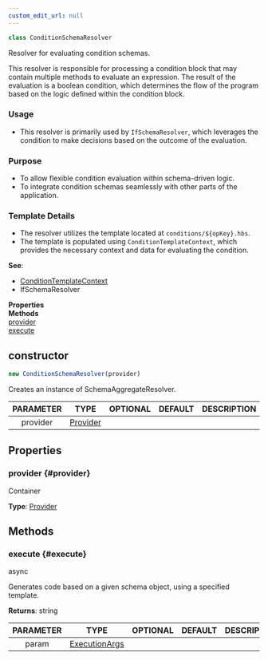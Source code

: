```yaml
---
custom_edit_url: null
---
```


```ts
class ConditionSchemaResolver
```

<div>

</div>

Resolver for evaluating condition schemas.This resolver is responsible for processing a condition block that may containmultiple methods to evaluate an expression. The result of the evaluation is aboolean condition, which determines the flow of the program based on the logicdefined within the condition block.### Usage- This resolver is primarily used by `IfSchemaResolver`, which leverages the condition  to make decisions based on the outcome of the evaluation.### Purpose- To allow flexible condition evaluation within schema-driven logic.- To integrate condition schemas seamlessly with other parts of the application.### Template Details- The resolver utilizes the template located at `conditions/${opKey}.hbs`.- The template is populated using `ConditionTemplateContext`, which provides  the necessary context and data for evaluating the condition.

**See**:
- [ConditionTemplateContext](ConditionTemplateContext)
- IfSchemaResolver

<div className="container">
  <div className="row mb-2"><div className="col col--6"><strong>Properties</strong></div><div className="col col--6"><strong>Methods</strong></div></div>
  <div className="row"><div className="col col--6"><a href="#provider">provider</a></div><div className="col col--6"><a href="#execute">execute</a></div></div>
</div>

## constructor
```ts
new ConditionSchemaResolver(provider)
```

<div>

</div>

Creates an instance of SchemaAggregateResolver.

|PARAMETER|TYPE|OPTIONAL|DEFAULT|DESCRIPTION|
|:---:|:---:|:---:|:---:|:---:|
|provider|[Provider](Provider)||||

## Properties

### provider {#provider}

<div>

</div>

Container

**Type**: [Provider](Provider)

## Methods

### execute {#execute}

<div>
  <span className="badge badge--success">async</span>
</div>

Generates code based on a given schema object, using a specified template.

**Returns**: string

|PARAMETER|TYPE|OPTIONAL|DEFAULT|DESCRIPTION|
|:---:|:---:|:---:|:---:|:---:|
|param|[ExecutionArgs](ExecutionArgs)||||

